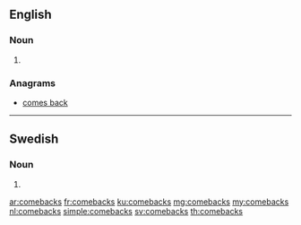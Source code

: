 {{also|Comebacks}}
==English==

===Noun===
{{head|en|plural}}

# {{plural of|comeback|lang=en}}

===Anagrams===
* [[comes back#English|comes back]]

----

==Swedish==

===Noun===
{{head|sv|noun form}}

# {{sv-noun-form-indef-gen|comeback}}

[[ar:comebacks]]
[[fr:comebacks]]
[[ku:comebacks]]
[[mg:comebacks]]
[[my:comebacks]]
[[nl:comebacks]]
[[simple:comebacks]]
[[sv:comebacks]]
[[th:comebacks]]